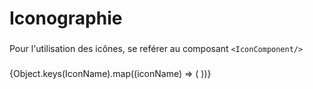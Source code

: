 

<Meta title='Iconographie/Icons' />

# Iconographie

###

Pour l'utilisation des icônes, se reférer au composant `<IconComponent/>`

###

<IconGallery>
  {Object.keys(IconName).map((iconName) => (
    <IconItem name={iconName}>
      <IconComponent name={iconName} className='fill-primary w-2' />
    </IconItem>
  ))}
</IconGallery>
